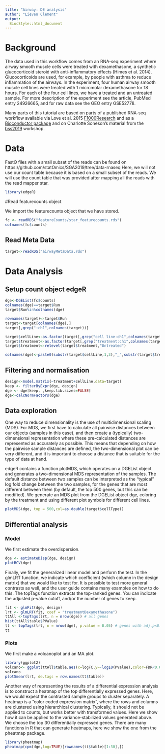 ```yaml
---
title: "Airway: DE analysis"
author: "Lieven Clement"
output:
  BiocStyle::html_document
---
```


# Background
The data used in this workflow comes from an RNA-seq experiment where airway smooth muscle cells were treated with dexamethasone, a synthetic glucocorticoid steroid with anti-inflammatory effects (Himes et al. 2014). Glucocorticoids are used, for example, by people with asthma to reduce inflammation of the airways. In the experiment, four human airway smooth muscle cell lines were treated with 1 micromolar dexamethasone for 18 hours. For each of the four cell lines, we have a treated and an untreated sample.
For more description of the experiment see the article, PubMed entry 24926665, and for raw data see the GEO entry GSE52778.

Many parts of this tutorial are based on parts of a published RNA-seq workflow
available via Love et al. 2015 [F1000Research](http://f1000research.com/articles/4-1070) and as a [Bioconductor
package](https://www.bioconductor.org/packages/release/workflows/html/rnaseqGene.html) and on Charlotte Soneson's material from the [bss2019](https://uclouvain-cbio.github.io/BSS2019/rnaseq_gene_summerschool_belgium_2019.html) workshop.

# Data
FastQ files with a small subset of the reads can be found on https://github.com/statOmics/SGA2019/tree/data-rnaseq
Here, we will not use our count table because it is based on a small subset of the reads. 
We will use the count table that was provided after mapping all the reads with the read mapper star. 


```r
library(edgeR)
```

#Read featurecounts object

We import the featurecounts object that we have stored. 

```r
fc <- readRDS("featureCounts/star_featurecounts.rds")
colnames(fc$counts)
```

## Read Meta Data

```r
target<-readRDS("airwayMetaData.rds")
```

# Data Analysis
## Setup count object edgeR

```r
dge<-DGEList(fc$counts)
colnames(dge)==target$Run
target$Run%in%colnames(dge)
```

```r
rownames(target)<-target$Run
target<-target[colnames(dge),]
target[,grep(":ch1",colnames(target))]
```

```r
target$cellLine<-as.factor(target[,grep("cell line:ch1",colnames(target))])
target$treatment<-as.factor(target[,grep("treatment:ch1",colnames(target))])
target$treatment<-relevel(target$treatment,"Untreated")
```


```r
colnames(dge)<-paste0(substr(target$cellLine,1,3),"_",substr(target$treatment,1,3))
```

## Filtering and normalisation

```r
design<-model.matrix(~treatment+cellLine,data=target)
keep <- filterByExpr(dge, design)
dge <- dge[keep, ,keep.lib.sizes=FALSE]
dge<-calcNormFactors(dge)
```




## Data exploration 

One way to reduce dimensionality is the use of multidimensional scaling (MDS). For MDS, we first have to calculate all pairwise distances between our objects (samples in this case), and then create a (typically) two-dimensional representation where these pre-calculated distances are represented as accurately as possible. This means that depending on how the pairwise sample distances are defined, the two-dimensional plot can be very different, and it is important to choose a distance that is suitable for the type of data at hand.

edgeR contains a function plotMDS, which operates on a DGEList object and generates a two-dimensional MDS representation of the samples. The default distance between two samples can be interpreted as the "typical" log fold change between the two samples, for the genes that are most different between them (by default, the top 500 genes, but this can be modified). We generate an MDS plot from the DGEList object dge, coloring by the treatment and using different plot symbols for different cell lines.

```r
plotMDS(dge, top = 500,col=as.double(target$cellType))
```




## Differential analysis

### Model

We first estimate the overdispersion. 

```r
dge <- estimateDisp(dge, design)
plotBCV(dge)
```


Finally, we fit the generalized linear model and perform the test. In the glmLRT function, we indicate which coefficient (which column in the design matrix) that we would like to test for. It is possible to test more general contrasts as well, and the user guide contains many examples on how to do this. The topTags function extracts the top-ranked genes. You can indicate the adjusted p-value cutoff, and/or the number of genes to keep.

```r
fit <- glmFit(dge, design)
lrt <- glmLRT(fit, coef = "treatmentDexamethasone")
ttAll <-topTags(lrt, n = nrow(dge)) # all genes
hist(ttAll$table$PValue)
tt <- topTags(lrt, n = nrow(dge), p.value = 0.05) # genes with adj.p<0.05
tt
```

### Plots

We first make a volcanoplot and an MA plot.

```r
library(ggplot2)
volcano<- ggplot(ttAll$table,aes(x=logFC,y=-log10(PValue),color=FDR<0.05)) + geom_point() + scale_color_manual(values=c("black","red"))
volcano
plotSmear(lrt, de.tags = row.names(tt$table))
```

Another way of representing the results of a differential expression analysis is to construct a heatmap of the top differentially expressed genes. Here, we would expect the contrasted sample groups to cluster separately. A heatmap is a "color coded expression matrix", where the rows and columns are clustered using hierarchical clustering. Typically, it should not be applied to counts, but works better with transformed values. Here we show how it can be applied to the variance-stabilized values generated above. We choose the top 30 differentially expressed genes. There are many functions in R that can generate heatmaps, here we show the one from the pheatmap package.

```r
library(pheatmap)
pheatmap(cpm(dge,log=TRUE)[rownames(tt$table)[1:30],])
```
